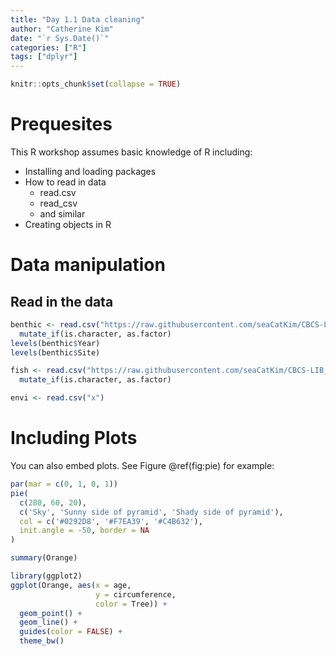 ```yaml
---
title: "Day 1.1 Data cleaning"
author: "Catherine Kim"
date: "`r Sys.Date()`"
categories: ["R"]
tags: ["dplyr"]
---
```


```r
knitr::opts_chunk$set(collapse = TRUE)
```

# Prequesites

This R workshop assumes basic knowledge of R including:

* Installing and loading packages
* How to read in data
    + read.csv
    + read_csv
    + and similar
* Creating objects in R
    

# Data manipulation

## Read in the data

```r
benthic <- read.csv("https://raw.githubusercontent.com/seaCatKim/CBCS-LIB_Rworkshop/main/data/benthic.csv") %>% 
  mutate_if(is.character, as.factor)
levels(benthic$Year)
levels(benthic$Site)

fish <- read.csv("https://raw.githubusercontent.com/seaCatKim/CBCS-LIB_Rworkshop/main/data/fish_annual.csv") %>% 
  mutate_if(is.character, as.factor)

envi <- read.csv("x")
```

# Including Plots

You can also embed plots. See Figure \@ref(fig:pie) for example:

```r
par(mar = c(0, 1, 0, 1))
pie(
  c(280, 60, 20),
  c('Sky', 'Sunny side of pyramid', 'Shady side of pyramid'),
  col = c('#0292D8', '#F7EA39', '#C4B632'),
  init.angle = -50, border = NA
)
```

```r
summary(Orange)
```

```r
library(ggplot2)
ggplot(Orange, aes(x = age, 
                   y = circumference, 
                   color = Tree)) +
  geom_point() +
  geom_line() +
  guides(color = FALSE) +
  theme_bw()
```